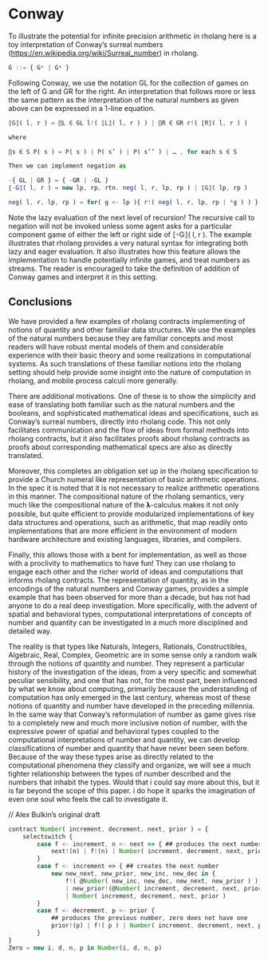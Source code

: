 # Conway

To illustrate the potential for infinite precision arithmetic in rholang here is a toy interpretation of Conway’s surreal numbers (https://en.wikipedia.org/wiki/Surreal_number) in rholang.

```javascript
G ::= { G* | G* }
```

Following Conway, we use the notation GL for the collection of games on the left of G and GR for the right. An interpretation that follows more or less the same pattern as the interpretation of the natural numbers as given above can be expressed in a 1-line equation.

```javascript
⟦G⟧( l, r ) = ∏L ∈ GL l!( ⟦L⟧( l, r ) ) | ∏R ∈ GR r!( ⟦R⟧( l, r ) )

where

∏s ∈ S P( s ) = P( s ) | P( s’ ) | P( s’’ ) | … , for each s ∈ S

Then we can implement negation as

-{ GL | GR } = { -GR | -GL }
⟦-G⟧( l, r ) = new lp, rp, rtn. neg( l, r, lp, rp ) | ⟦G⟧( lp, rp )

neg( l, r, lp, rp ) = for( g <- lp ){ r!( neg( l, r, lp, rp | *g ) ) } | for( g <- rp ){ l!( neg( l, r, lp, rp | *g ) }
```

Note the lazy evaluation of the next level of recursion! The recursive call to negation will not be invoked unless some agent asks for a particular component game of either the left or right side of ⟦-G⟧( l, r ). The example illustrates that rholang provides a very natural syntax for integrating both lazy and eager evaluation. It also illustrates how this feature allows the implementation to handle potentially infinite games, and treat numbers as streams. The reader is encouraged to take the definition of addition of Conway games and interpret it in this setting.

## Conclusions

We have provided a few examples of rholang contracts implementing of notions of quantity and other familiar data structures. We use the examples of the natural numbers because they are familiar concepts and most readers will have robust mental models of them and considerable experience with their basic theory and some realizations in computational systems. As such translations of these familiar notions into the rholang setting should help provide some insight into the nature of computation in rholang, and mobile process calculi more generally.

There are additional motivations. One of these is to show the simplicity and ease of translating both familiar such as the natural numbers and the booleans, and sophisticated mathematical ideas and specifications, such as Conway’s surreal numbers, directly into rholang code. This not only facilitates communication and the flow of ideas from formal methods into rholang contracts, but it also facilitates proofs about rholang contracts as proofs about corresponding mathematical specs are also as directly translated.

Moreover, this completes an obligation set up in the rholang specification to provide a Church numeral like representation of basic arithmetic operations. In the spec it is noted that it is not necessary to realize arithmetic operations in this manner. The compositional nature of the rholang semantics, very much like the compositional nature of the 𝛌-calculus makes it not only possible, but quite efficient to provide modularized implementations of key data structures and operations, such as arithmetic, that map readily onto implementations that are more efficient in the environment of modern hardware architecture and existing languages, libraries, and compilers.

Finally, this allows those with a bent for implementation, as well as those with a proclivity to mathematics to have fun! They can use rholang to engage each other and the richer world of ideas and computations that informs rholang contracts. The representation of quantity, as in the encodings of the natural numbers and Conway games, provides a simple example that has been observed for more than a decade, but has not had anyone to do a real deep investigation. More specifically, with the advent of spatial and behavioral types, computational interpretations of concepts of number and quantity can be investigated in a much more disciplined and detailed way.

The reality is that types like Naturals, Integers, Rationals, Constructibles, Algebraic, Real, Complex, Geometric are in some sense only a random walk through the notions of quantity and number. They represent a particular history of the investigation of the ideas, from a very specific and somewhat peculiar sensibility, and one that has not, for the most part, been influenced by what we know about computing, primarily because the understanding of computation has only emerged in the last century, whereas most of these notions of quantity and number have developed in the preceding millennia. In the same way that Conway’s reformulation of number as game gives rise to a completely new and much more inclusive notion of number, with the expressive power of spatial and behavioral types coupled to the computational interpretations of number and quantity, we can develop classifications of number and quantity that have never been seen before. Because of the way these types arise as directly related to the computational phenomena they classify and organize, we will see a much tighter relationship between the types of number described and the numbers that inhabit the types. Would that i could say more about this, but it is far beyond the scope of this paper. i do hope it sparks the imagination of even one soul who feels the call to investigate it.

// Alex Bulkin’s original draft

```javascript
contract Number( increment, decrement, next, prior ) = {
    selectswitch {
        case f <- increment, n <- next => { ## produces the next number
            next!(n) | f!(n) | Number( increment, decrement, next, prior )
        }
        case f <- increment => { ## creates the next number
            new new_next, new_prior, new_inc, new_dec in {
                f!( @Number( new_inc, new_dec, new_next, new_prior ) )
                | new_prior!(@Number( increment, decrement, next, prior))
                | Number( increment, decrement, next, prior )
        }
        case f <- decrement, p <- prior {
            ## produces the previous number, zero does not have one
            prior!(p) | f!( p ) | Number( increment, decrement, next, prior )
        }
}
Zero = new i, d, n, p in Number(i, d, n, p)
```
